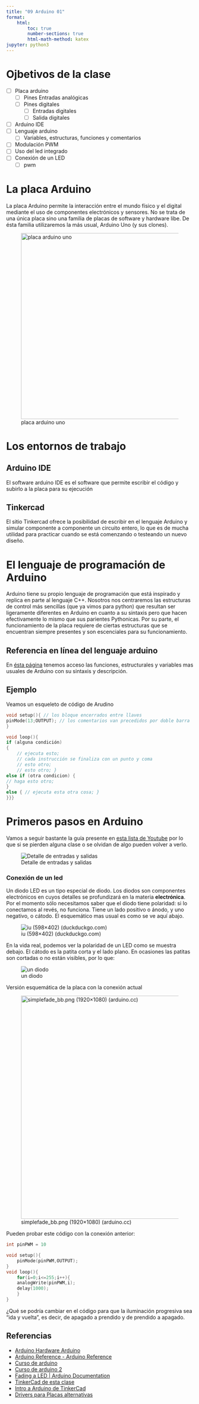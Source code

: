 ```yaml
---
title: "09 Arduino 01"
format: 
    html: 
        toc: true
        number-sections: true
        html-math-method: katex
jupyter: python3
---
```


# Ojbetivos de la clase

-   [ ] Placa arduino
    -   [ ] Pines Entradas analógicas
    -   [ ] Pines digitales
        -   [ ] Entradas digitales
        -   [ ] Salida digitales
-   [ ] Arduino IDE
-   [ ] Lenguaje arduino
    -   [ ] Variables, estructuras, funciones y comentarios
-   [ ] Modulación PWM
-   [ ] Uso del led integrado
-   [ ] Conexión de un LED
    -   [ ] pwm

# La placa Arduino

La placa Arduino permite la interacción entre el mundo físico y el digital mediante el uso de componentes electrónicos y sensores. No se trata de una única placa sino una familia de placas de software y hardware libe. De ésta familia utilizaremos la más usual, Arduino Uno (y sus clones).

![placa arduino uno](arduino.webp){width="500"}

# Los entornos de trabajo

## Arduino IDE

El software arduino IDE es el software que permite escribir el código y subirlo a la placa para su ejecución

## Tinkercad

El sitio Tinkercad ofrece la posibilidad de escribir en el lenguaje Arduino y simular componente a componente un circuito entero, lo que es de mucha utilidad para practicar cuando se está comenzando o testeando un nuevo diseño.

# El lenguaje de programación de Arduino

Arduino tiene su propio lenguaje de programación que está inspirado y replica en parte al lenguaje C++. Nosotros nos centraremos las estructuras de control más sencillas (que ya vimos para python) que resultan ser ligeramente diferentes en Arduino en cuanto a su sintaxis pero que hacen efectivamente lo mismo que sus parientes Pythonicas. Por su parte, el funcionamiento de la placa requiere de ciertas estructuras que se encuentran siempre presentes y son escenciales para su funcionamiento.

## Referencia en línea del lenguaje arduino

En [ésta página](https://www.arduino.cc/reference/es/) tenemos acceso las funciones, estructurales y variables mas usuales de Arduino con su sintaxis y descripción.

## Ejemplo

Veamos un esqueleto de código de Arudino

```c++
void setup(){ // los bloque encerrados entre llaves
pinMode(13;OUTPUT); // los comentarios van precedidos por doble barra
}

void loop(){
if (alguna condición)
{ 
    // ejecuta esto; 
    // cada instrucción se finaliza con un punto y coma 
    // esto otro; 
    // esto otro; }
else if (otra condicion) {
// haga esto otro;
}
else { // ejecuta esta otra cosa; }
}}}
```       

# Primeros pasos en Arduino

Vamos a seguir bastante la guía presente en [esta lista de Youtube](https://youtube.com/playlist?list=PLkjnQ3NFTPnY1eNyLDGi547gkVui1vyn2&si=M6fYpbgP-rITZw1M) por lo que si se pierden alguna clase o se olvidan de algo pueden volver a verlo.

![Detalle de entradas y salidas](https://ibles-content.tinkercad.com/F2C/Z4TU/LEH47RIM/F2CZ4TULEH47RIM.png?width=1200&height=900&fit=bounds&auto=webp)

### Conexión de un led

Un diodo LED es un tipo especial de diodo. Los diodos son componentes electrónicos en cuyos detalles se profundizará en la materia **electrónica**. 
Por el momento sólo necesitamos saber que el diodo tiene polaridad: si lo conectamos al revés, no funciona.
Tiene un lado positivo o ánodo, y uno negativo, o cátodo. El esquemático mas usual es como se ve aquí abajo.

![iu (598×402) (duckduckgo.com)](https://external-content.duckduckgo.com/iu/?u=https%3A%2F%2Fcursos.mcielectronics.cl%2Fwp-content%2Fuploads%2F2014%2F07%2Fdiodo.png&f=1&nofb=1&ipt=d459c863b44139e0ca9af10e3da3121618bd5ad54c0a3c962aa8605dd49456ef&ipo=images)

En la vida real, podemos ver la polaridad de un LED como se muestra debajo. El cátodo es la patita corta y el lado plano. En ocasiones las patitas son cortadas o no están visibles, por lo que:

![un diodo](https://external-content.duckduckgo.com/iu/?u=https%3A%2F%2Fwww.geekfactory.mx%2Fwp-content%2Fuploads%2F2020%2F04%2Fled-con-arduino-como-determinar-polaridad.jpg&f=1&nofb=1&ipt=6db7be7c736b3ab2ff5f755987c0239c3914991c3020f68d55a72556c4da61c8&ipo=images)

Versión esquemática de la placa con la conexión actual

![simplefade_bb.png (1920×1080) (arduino.cc)](https://docs.arduino.cc/static/d64f7f76fc5ba2668a1684d1d7583207/29114/simplefade_bb.png){width="600"}


Pueden probar este código con la conexión anterior:

```c++
int pinPWM = 10

void setup(){
    pinMode(pinPWM,OUTPUT);
}
void loop(){
    for(i=0;i<=255;i++){
    analogWrite(pinPWM,i);
    delay(1000);
    }
}
```

¿Qué se podría cambiar en el código para que la iluminación progresiva sea "ida y vuelta", 
es decir, de apagado a prendido y de prendido a apagado.

## Referencias

- [Arduino Hardware Arduino](https://www.arduino.cc/en/hardware) 
- [Arduino Reference - Arduino Reference](https://www.arduino.cc/reference/en/) 
- [Curso de arduino](https://youtube.com/playlist?list=PLkjnQ3NFTPnY1eNyLDGi547gkVui1vyn2&si=4VGzMiUyuoBzNvuT) 
- [Curso de arduino 2](https://youtube.com/playlist?list=PLEzmH7aN82FEh2JjYuNCvFu6wFolHai32&si=103_cDcPluovnGBo) 
- [Fading a LED | Arduino Documentation](https://docs.arduino.cc/built-in-examples/basics/Fade)
- [TinkerCad de esta clase](https://www.tinkercad.com/classrooms/3MFQhBZ2UnU/activities)
- [Intro a Arduino de TinkerCad](https://www.tinkercad.com/projects/Basics-of-Arduino-TINKERCAD)
- [Drivers para Placas alternativas](https://github.com/himalayanelixir/arduino-usb-drivers)